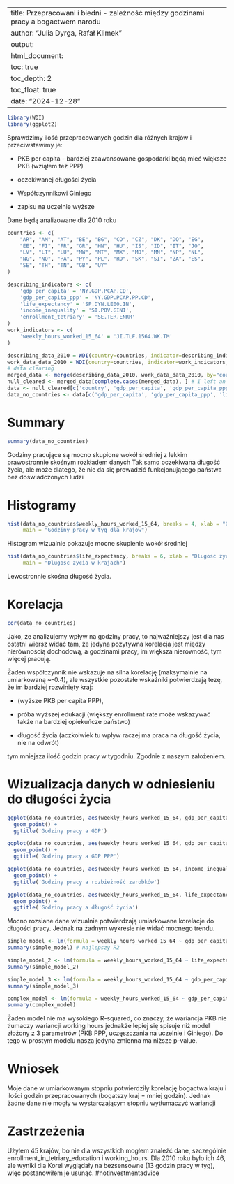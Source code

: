 
---
title: Przepracowani i biedni - zależność między godzinami pracy a bogactwem narodu
author: "Julia Dyrga, Rafał Klimek"
output: 
  html_document:
    toc: true
    toc_depth: 2 
    toc_float: true
date: "2024-12-28"
---

```r
library(WDI)
library(ggplot2)
```

Sprawdzimy ilość przepracowanych godzin dla różnych krajów i przeciwstawimy je:

* PKB per capita - bardziej zaawansowane gospodarki będą mieć większe PKB (wziąłem też PPP)

* oczekiwanej długości życia

* Współczynnikowi Giniego

* zapisu na uczelnie wyższe

Dane będą analizowane dla 2010 roku
```r
countries <- c(
    "AR", "AM", "AT", "BE", "BG", "CO", "CZ", "DK", "DO", "EG",
    "EE", "FI", "FR", "GR", "HN", "HU", "IS", "ID", "IT", "JO",
    "LV", "LT", "LU", "MW", "MT", "MX", "MD", "MN", "NP", "NL",
    "NG", "NO", "PA", "PY", "PL", "RO", "SK", "SI", "ZA", "ES",
    "SE", "TH", "TN", "GB", "UY"
)

describing_indicators <- c(
    'gdp_per_capita' = 'NY.GDP.PCAP.CD',
    'gdp_per_capita_ppp' = 'NY.GDP.PCAP.PP.CD',
    'life_expectancy' = 'SP.DYN.LE00.IN',
    'income_inequality' = 'SI.POV.GINI',
    'enrollment_tetriary' = 'SE.TER.ENRR'
)
work_indicators <- c(
    'weekly_hours_worked_15_64' = 'JI.TLF.1564.WK.TM'
)

describing_data_2010 = WDI(country=countries, indicator=describing_indicators, start=2010, end=2010)
work_data_data_2010 = WDI(country=countries, indicator=work_indicators, start=2010, end=2010)
# data clearing
merged_data <- merge(describing_data_2010, work_data_data_2010, by="country")
null_cleared <- merged_data[complete.cases(merged_data), ] # I left an example of how I removed NULLs from my data sets
data <- null_cleared[c('country', 'gdp_per_capita', 'gdp_per_capita_ppp', 'life_expectancy', 'income_inequality', 'enrollment_tetriary', 'weekly_hours_worked_15_64')]
data_no_countries <- data[c('gdp_per_capita', 'gdp_per_capita_ppp', 'life_expectancy', 'income_inequality', 'enrollment_tetriary', 'weekly_hours_worked_15_64')]
```

# Summary
```r
summary(data_no_countries)
```

Godziny pracujące są mocno skupione wokół średniej z lekkim prawostronnie skośnym rozkładem danych
Tak samo oczekiwana długość życia, ale może dlatego, że nie da się prowadzić funkcjonującego państwa bez doświadczonych ludzi

# Histogramy

```r
hist(data_no_countries$weekly_hours_worked_15_64, breaks = 4, xlab = "Godziny pracy w tyg", ylab= "Ilosc wynikow",
     main = "Godziny pracy w tyg dla krajow")
```

Histogram wizualnie pokazuje mocne skupienie wokół średniej

```r
hist(data_no_countries$life_expectancy, breaks = 6, xlab = "Dlugosc zycia (lata)", ylab= "Ilosc wynikow",
     main = "Dlugosc zycia w krajach")
```

Lewostronnie skośna długość życia.

# Korelacja
```r
cor(data_no_countries)
```

Jako, że analizujemy wpływ na godziny pracy, to najważniejszy jest dla nas ostatni wiersz
widać tam, że jedyna pozytywna korelacja jest między nierównością dochodową, a godzinami pracy, im większa nierówność, tym więcej pracują.

Żaden współczynnik nie wskazuje na silna korelację (maksymalnie na umiarkowaną ~-0.4), ale wszystkie pozostałe wskaźniki potwierdzają tezę, że im bardziej rozwinięty kraj:

- (wyższe PKB per capita PPP),

- próba wyższej edukacji (większy enrollment rate może wskazywać także na bardziej opiekuńcze państwo)

- długość życia (aczkolwiek tu wpływ raczej ma praca na długość życia, nie na odwrót)

tym mniejsza ilość godzin pracy w tygodniu.
Zgodnie z naszym założeniem.

# Wizualizacja danych w odniesieniu do długości życia
```r
ggplot(data_no_countries, aes(weekly_hours_worked_15_64, gdp_per_capita)) +
  geom_point() +
  ggtitle('Godziny pracy a GDP')

ggplot(data_no_countries, aes(weekly_hours_worked_15_64, gdp_per_capita_ppp)) +
  geom_point() +
  ggtitle('Godziny pracy a GDP PPP')

ggplot(data_no_countries, aes(weekly_hours_worked_15_64, income_inequality)) +
  geom_point() +
  ggtitle('Godziny pracy a rozbieżność zarobków')

ggplot(data_no_countries, aes(weekly_hours_worked_15_64, life_expectancy)) +
  geom_point() +
  ggtitle('Godziny pracy a długość życia')
```

Mocno rozsiane dane wizualnie potwierdzają umiarkowane korelacje do długości pracy.
Jednak na żadnym wykresie nie widać mocnego trendu.

```r
simple_model <- lm(formula = weekly_hours_worked_15_64 ~ gdp_per_capita, data = data_no_countries)
summary(simple_model) # najlepszy R2

simple_model_2 <- lm(formula = weekly_hours_worked_15_64 ~ life_expectancy, data = data_no_countries)
summary(simple_model_2)

simple_model_3 <- lm(formula = weekly_hours_worked_15_64 ~ gdp_per_capita_ppp, data = data_no_countries)
summary(simple_model_3)

complex_model <- lm(formula = weekly_hours_worked_15_64 ~ gdp_per_capita_ppp + enrollment_tetriary + income_inequality, data = data_no_countries)
summary(complex_model)
```

Żaden model nie ma wysokiego R-squared, co znaczy, że wariancja PKB nie tłumaczy wariancji working hours
jednakże lepiej się spisuje niż model złożony z 3 parametrów (PKB PPP, uczęszczania na uczelnie i Giniego).
Do tego w prostym modelu nasza jedyna zmienna ma niższe p-value.

# Wniosek

Moje dane w umiarkowanym stopniu potwierdziły korelację bogactwa kraju i ilości godzin przepracowanych (bogatszy kraj = mniej godzin).
Jednak żadne dane nie mogły w wystarczającym stopniu wytłumaczyć wariancji


# Zastrzeżenia
Użyłem 45 krajów, bo nie dla wszystkich mogłem znaleźć dane, szczególnie enrollment_in_tetriary_education i working_hours. Dla 2010 roku było ich 46, ale wyniki dla Korei wyglądały na bezsensowne (13 godzin pracy w tyg), więc postanowiłem je usunąć.
#notinvestmentadvice
